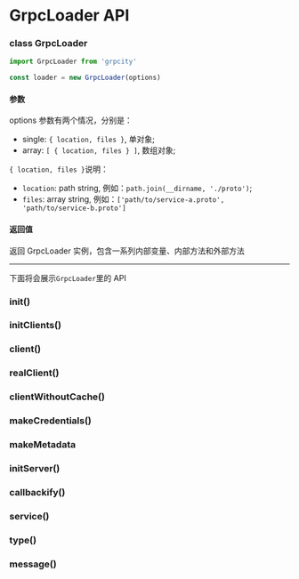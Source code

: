 # GrpcLoader API

### class GrpcLoader

```js
import GrpcLoader from 'grpcity'

const loader = new GrpcLoader(options)
```

#### 参数

options 参数有两个情况，分别是：
- single: `{ location, files }`, 单对象;
- array: `[ { location, files } ]`, 数组对象;

`{ location, files }`说明：
- `location`: path string, 例如：`path.join(__dirname, './proto')`;
- `files`: array string, 例如：`['path/to/service-a.proto', 'path/to/service-b.proto']`

#### 返回值

返回 GrpcLoader 实例，包含一系列内部变量、内部方法和外部方法

---

下面将会展示`GrpcLoader`里的 API

### init()

### initClients()

### client()

### realClient()

### clientWithoutCache()

### makeCredentials()

### makeMetadata


### initServer()

### callbackify()


### service()

### type()

### message()